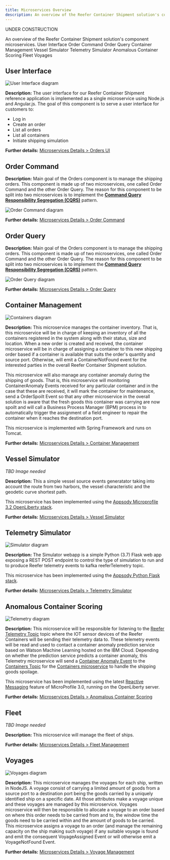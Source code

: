 ```yaml
---
title: Microservices Overview
description: An overview of the Reefer Container Shipment solution's component microservices.
---
```


<InlineNotification kind="warning">UNDER CONSTRUCTION</InlineNotification>

<PageDescription>
An overview of the Reefer Container Shipment solution's component microservices.
</PageDescription>

<AnchorLinks>
  <AnchorLink>User Interface</AnchorLink>
  <AnchorLink>Order Command</AnchorLink>
  <AnchorLink>Order Query</AnchorLink>
  <AnchorLink>Container Management</AnchorLink>
  <AnchorLink>Vessel Simulator</AnchorLink>
  <AnchorLink>Telemetry Simulator</AnchorLink>
  <AnchorLink>Anomalous Container Scoring</AnchorLink>
  <AnchorLink>Fleet</AnchorLink>
  <AnchorLink>Voyages</AnchorLink>
</AnchorLinks>

## User Interface

![User Interface diagram](images/microservice-overview-user-interface.png)

**Description:** The user interface for our Reefer Container Shipment reference application is implemented as a single microservice using Node.js and Angular.js. The goal of this component is to serve a user interface for customers to:

- Log in
- Create an order
- List all orders
- List all containers
- Initiate shipping simulation

**Further details:** [Microservices Details > Orders UI](/microservices/orders-ui)

## Order Command

**Description:** Main goal of the Orders component is to manage the shipping orders. This component is made up of two microservices, one called Order Command and the other Order Query. The reason for this component to be split into two microservices is to implement the [**Command Query Responsibility Segregation (CQRS)**](#command-query-responsibility-segregation-(cqrs)) pattern.

![Order Command diagram](images/microservice-overview-order-command.png)

**Further details:** [Microservices Details > Order Command](/microservices/order-command)

## Order Query

**Description:** Main goal of the Orders component is to manage the shipping orders. This component is made up of two microservices, one called Order Command and the other Order Query. The reason for this component to be split into two microservices is to implement the [**Command Query Responsibility Segregation (CQRS)**](#command-query-responsibility-segregation-(cqrs)) pattern.

![Order Query diagram](images/microservice-overview-order-query.png)

**Further details:** [Microservices Details > Order Query](/microservices/order-query)

## Container Management

![Containers diagram](images/microservice-overview-container-management.png)

**Description:** This microservice manages the container inventory. That is, this microservice will be in charge of keeping an inventory of all the containers registered in the system along with their status, size and location. When a new order is created and received, the container microservice will be in charge of assigning a container to this new shipping order based if a container is available that suits the order's quantity and source port. Otherwise, will emit a ContainerNotFound event for the interested parties in the overall Reefer Container Shipment solution.

This microservice will also manage any container anomaly during the shipping of goods. That is, this microservice will monitoring ContainerAnomaly Events received for any particular container and in the case that these are received, it will mark the container for maintenance, send a OrderSpoilt Event so that any other microservice in the overall solution is aware that the fresh goods this container was carrying are now spoilt and will call a Business Process Manager (BPM) process in to automatically trigger the assignment of a field engineer to repair the container when it reaches the destination port.

This microservice is implemented with Spring Framework and runs on Tomcat.

**Further details:** [Microservices Details > Container Management](/microservices/container-management)

## Vessel Simulator

_TBD Image needed_

**Description:** This a simple vessel source events generatator taking into account the route from two harbors, the vessel characteristic and the geodetic curve shortest path.

This microservice has been implemented using the [Appsody Microprofile 3.2 OpenLiberty stack](https://github.com/appsody/stacks/tree/master/incubator/java-openliberty).

**Further details:** [Microservices Details > Vessel Simulator](/microservices/vessel-simulator)

## Telemetry Simulator

![Simulator diagram](images/microservice-overview-telemetry-simulator.png)

**Description:** The Simulator webapp is a simple Python (3.7) Flask web app exposing a REST POST endpoint to control the type of simulation to run and to produce Reefer telemetry events to kafka reeferTelemetry topic.

This microservice has been implemented using the [Appsody Python Flask stack](https://github.com/appsody/stacks/tree/master/incubator/python-flask).

**Further details:** [Microservices Details > Telemetry Simulator](/microservices/telemetry-simulator)

## Anomalous Container Scoring

![Telemetry diagram](images/microservice-overview-scoring-mp.png)

**Description:** This microservice will be responsible for listening to the [Reefer Telemetry Topic](#reefer-telemetry-topic) topic where the IOT sensor devices of the Reefer Containers will be sending their telemetry data to. These telemetry events will be read and used to contact a container anomaly prediction service based on Watson Machine Learning hosted on the IBM Cloud. Depending on whether the prediction service predicts a container anomaly, this Telemetry microservice will send a [Container Anomaly Event](#container-anomaly-event) to the [Containers Topic](#containers-topic) for the [Containers microservice](#containers) to handle the shipping goods spoilage.

This microservice has been implemented using the latest [Reactive Messaging](#reactive-messaging) feature of MicroProfile 3.0, running on the OpenLiberty server.

**Further details:** [Microservices Details > Anomalous Container Scoring](/microservices/scoring-mp)

## Fleet

_TBD Image needed_

**Description:** This microservice will manage the fleet of ships.

**Further details:** [Microservices Details > Fleet Management](/microservices/fleet)

## Voyages

![Voyages diagram](images/microservice-overview-voyages.png)

**Description:** This microservice manages the voyages for each ship, written in NodeJS. A voyage consist of carrying a limited amount of goods from a source port to a destination port being the goods carried by a uniquely identified ship on a specific date. All those attributes make a voyage unique and these voyages are managed by this microservice. Voyages microservice will then be responsible to allocate a voyage to an order based on where this order needs to be carried from and to, the window time the goods need to be carried within and the amount of goods to be carried. This microservice assigns a voyage to an order (and manage the remaining capacity on the ship making such voyage) if any suitable voyage is found and emit the consequent VoyageAssigned Event or will otherwise emit a VoyageNotFound Event.

**Further details:** [Microservices Details > Voyage Management](/microservices/voyages)
